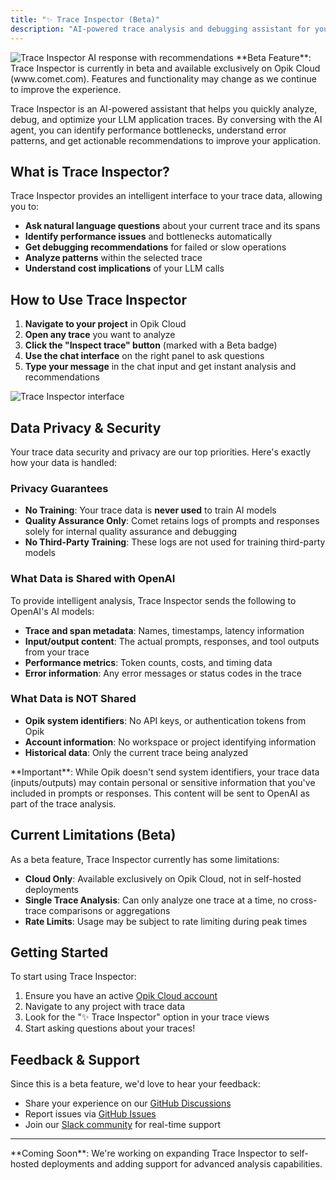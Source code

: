 ```yaml
---
title: "✨ Trace Inspector (Beta)"
description: "AI-powered trace analysis and debugging assistant for your LLM applications"
---
```


<img src="/img/tracing/trace_inspector_with_response.png" alt="Trace Inspector AI response with recommendations" />

<Warning>
**Beta Feature**: Trace Inspector is currently in beta and available exclusively on Opik Cloud (www.comet.com). Features and functionality may change as we continue to improve the experience.
</Warning>

Trace Inspector is an AI-powered assistant that helps you quickly analyze, debug, and optimize your LLM application traces. By conversing with the AI agent, you can identify performance bottlenecks, understand error patterns, and get actionable recommendations to improve your application.

## What is Trace Inspector?

Trace Inspector provides an intelligent interface to your trace data, allowing you to:

- **Ask natural language questions** about your current trace and its spans
- **Identify performance issues** and bottlenecks automatically  
- **Get debugging recommendations** for failed or slow operations
- **Analyze patterns** within the selected trace
- **Understand cost implications** of your LLM calls

## How to Use Trace Inspector

1. **Navigate to your project** in Opik Cloud
2. **Open any trace** you want to analyze
3. **Click the "Inspect trace" button** (marked with a Beta badge)
4. **Use the chat interface** on the right panel to ask questions
5. **Type your message** in the chat input and get instant analysis and recommendations

<img src="/img/tracing/trace_inspector_initial_view.png" alt="Trace Inspector interface" />

## Data Privacy & Security

Your trace data security and privacy are our top priorities. Here's exactly how your data is handled:

### Privacy Guarantees
- **No Training**: Your trace data is **never used** to train AI models
- **Quality Assurance Only**: Comet retains logs of prompts and responses solely for internal quality assurance and debugging
- **No Third-Party Training**: These logs are not used for training third-party models

### What Data is Shared with OpenAI
To provide intelligent analysis, Trace Inspector sends the following to OpenAI's AI models:
- **Trace and span metadata**: Names, timestamps, latency information
- **Input/output content**: The actual prompts, responses, and tool outputs from your trace
- **Performance metrics**: Token counts, costs, and timing data
- **Error information**: Any error messages or status codes in the trace

### What Data is NOT Shared
- **Opik system identifiers**: No API keys, or authentication tokens from Opik
- **Account information**: No workspace or project identifying information
- **Historical data**: Only the current trace being analyzed

<Warning>
**Important**: While Opik doesn't send system identifiers, your trace data (inputs/outputs) may contain personal or sensitive information that you've included in prompts or responses. This content will be sent to OpenAI as part of the trace analysis.
</Warning>

## Current Limitations (Beta)

As a beta feature, Trace Inspector currently has some limitations:

- **Cloud Only**: Available exclusively on Opik Cloud, not in self-hosted deployments
- **Single Trace Analysis**: Can only analyze one trace at a time, no cross-trace comparisons or aggregations
- **Rate Limits**: Usage may be subject to rate limiting during peak times

## Getting Started

To start using Trace Inspector:

1. Ensure you have an active [Opik Cloud account](https://www.comet.com/opik)
2. Navigate to any project with trace data
3. Look for the "✨ Trace Inspector" option in your trace views
4. Start asking questions about your traces!

## Feedback & Support

Since this is a beta feature, we'd love to hear your feedback:

- Share your experience on our [GitHub Discussions](https://github.com/comet-ml/opik/discussions)
- Report issues via [GitHub Issues](https://github.com/comet-ml/opik/issues)
- Join our [Slack community](https://join.slack.com/t/opik-community/shared_invite/zt-2d0aq7ok6-6l4pLc6NvjZ8l5pkZGhCGg) for real-time support

---

<Info>
**Coming Soon**: We're working on expanding Trace Inspector to self-hosted deployments and adding support for advanced analysis capabilities.
</Info> 